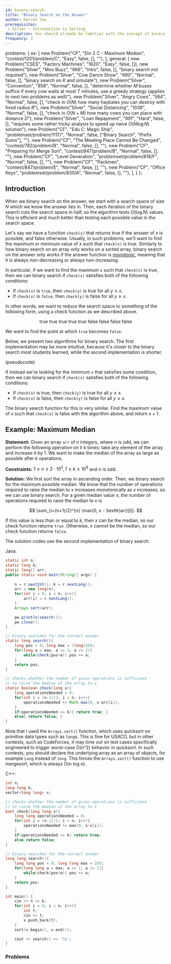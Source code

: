 ```yaml
---
id: binary-search
title: "Binary Search on the Answer"
author: Darren Yao
prerequisites: 
 - Silver - Introduction to Sorting
description: You should already be familiar with the concept of binary searching for a number in a sorted array. However, binary search can be extended to binary searching on the answer itself. 
frequency: 3
---
```



  problems: {
    ex: [
      new Problem("CF", "Div 2 C - Maximum Median", "contest/1201/problem/C", "Easy", false, [], ""),
    ],
    general: [
      new Problem("CSES", "Factory Machines", "1620", "Easy", false, []),
      new Problem("Silver", "Moo Buzz", "966", "Intro", false, [], "binary search not required"),
      new Problem("Silver", "Cow Dance Show", "690", "Normal", false, [], "binary search on $K$ and simulate"),
      new Problem("Silver", "Convention", "858", "Normal", false, [], "determine whether $M$ buses suffice if every cow waits at most $T$ minutes, use a greedy strategy (applies to next two problems as well)"),
      new Problem("Silver", "Angry Cows", "594", "Normal", false, [], "check in $O(N)$ how many haybales you can destroy with fixed radius $R$"),
      new Problem("Silver", "Social Distancing", "1038", "Normal", false, [], "check in $O(N+M)$ how many cows you can place with distance $D$"),
      new Problem("Silver", "Loan Repayment", "991", "Hard", false, [], "requires some rather tricky analysis to speed up naive $O(N\log N)$ solution"),
      new Problem("CF", "Edu C: Magic Ship", "problemset/problem/1117/", "Normal", false, ["Binary Search", "Prefix Sums"], ""),
      new Problem("CF", "The Meeting Place Cannot Be Changed", "contest/782/problem/B", "Normal", false, [], ""),
      new Problem("CF", "Preparing for Merge Sort", "contest/847/problem/B", "Normal", false, [], ""),
      new Problem("CF", "Level Generation", "problemset/problem/818/F", "Normal", false, [], ""),
      new Problem("CF", "Packmen", "contest/847/problem/E", "Normal", false, [], ""),
      new Problem("CF", "Office Keys", "problemset/problem/830/A", "Normal", false, [], ""),
    ],
  }
};

## Introduction

When we binary search on the answer, we start with a search space of size $N$ which we know the answer lies in. Then, each iteration of the binary search cuts the search space in half, so the algorithm tests $O(\log N)$ values. This is efficient and much better than testing each possible value in the search space.

Let's say we have a function `check(x)` that returns true if the answer of $x$ is possible, and false otherwise. Usually, in such problems, we'll want to find the maximum or minimum value of $x$ such that `check(x)` is true. Similarly to how binary search on an array only works on a sorted array, binary search on the answer only works if the answer function is [monotonic](https://en.wikipedia.org/wiki/Monotonic_function), meaning that it is always non-decreasing or always non-increasing. 

In particular, if we want to find the maximum `x` such that `check(x)` is true, then we can binary search if `check(x)` satisfies both of the following conditions:

 - If `check(x)` is `true`, then `check(y)` is true for all $y \leq x$.
 - If `check(x)` is `false`, then `check(y)` is false for all $y \geq x$.

In other words, we want to reduce the search space to something of the following form, using a check function as we described above.

<center>true true true true true false false false false</center>

We want to find the point at which `true` becomes `false`.

Below, we present two algorithms for binary search. The first implementation may be more intuitive, because it's closer to the binary search most students learned, while the second implementation is shorter.

(pseudocode)

If instead we're looking for the minimum `x` that satisfies some condition, then we can binary search if `check(x)` satisfies both of the following conditions:

 - If `check(x)` is true, then `check(y)` is true for all $y \geq x$.
 - If `check(x)` is false, then `check(y)` is false for all $y \leq x$.

The binary search function for this is very similar. Find the maximum value of $x$ such that `check(x)` is false with the algorithm above, and return $x+1$.

## Example: Maximum Median

<problems-list problems={metadata.problems.ex} />

**Statement:** Given an array $\texttt{arr}$ of $n$ integers, where $n$ is odd, we can perform the following operation on it $k$ times: take any element of the array and increase it by $1$. We want to make the median of the array as large as possible after $k$ operations.

**Constraints:** $1 \leq n \leq 2 \cdot 10^5, 1 \leq k \leq 10^9$ and $n$ is odd.

**Solution:** We first sort the array in ascending order. Then, we binary search for the maximum possible median. We know that the number of operations required to raise the median to $x$ increases monotonically as $x$ increases, so we can use binary search. For a given median value $x$, the number of operations required to raise the median to $x$ is

$$
\sum_{i=(n+1)/2}^{n} \max(0, x - \texttt{arr}[i]).
$$

If this value is less than or equal to $k$, then $x$ can be the median, so our check function returns `true`. Otherwise, $x$ cannot be the median, so our check function returns `false`.

The solution codes use the second implementation of binary search.

Java:

```java
static int n;
static long k;
static long[] arr;
public static void main(String[] args) {
    
    n = r.nextInt(); k = r.nextLong();
    arr = new long[n];
    for(int i = 0; i < n; i++){
        arr[i] = r.nextLong();
    }
    Arrays.sort(arr);

    pw.println(search());
    pw.close();
}

// binary searches for the correct answer
static long search(){
    long pos = 0; long max = (long)2E9;
    for(long a = max; a >= 1; a /= 2){
        while(check(pos+a)) pos += a;
    }
    return pos;
}

// checks whether the number of given operations is sufficient
// to raise the median of the array to x
static boolean check(long x){
    long operationsNeeded = 0;
    for(int i = (n-1)/2; i < n; i++){
        operationsNeeded += Math.max(0, x-arr[i]);
    }
    if(operationsNeeded <= k){ return true; }
    else{ return false; }
}
```

Note that I used the `Arrays.sort()` function, which uses quicksort on primitive data types such as `long`s. This is fine for USACO, but in other contests, such as CodeForces, it may time out on test cases specifically engineered to trigger worst-case O(n^2) behavior in quicksort. In such contests, you should declare the underlying array as an array of objects, for example `Long` instead of `long`. This forces the `Arrays.sort()` function to use mergesort, which is always O(n log n).

C++:

```cpp
int n;
long long k;
vector<long long> v;

// checks whether the number of given operations is sufficient
// to raise the median of the array to x
bool check(long long x){
    long long operationsNeeded = 0;
    for(int i = (n-1)/2; i < n; i++){
        operationsNeeded += max(0, x-v[i]);
    }
    if(operationsNeeded <= k) return true; 
    else return false; 
}

// binary searches for the correct answer
long long search(){
    long long pos = 0; long long max = 2E9;
    for(long long a = max; a >= 1; a /= 2){
        while(check(pos+a)) pos += a;
    }
    return pos;
}

int main() {
    cin >> n >> k;
    for(int i = 0; i < n; i++){
        int t;
        cin >> t;
        v.push_back(t);
    }
    sort(v.begin(), v.end());

    cout << search() << '\n';
}
```

### Problems

<problems-list problems={metadata.problems.general} />
